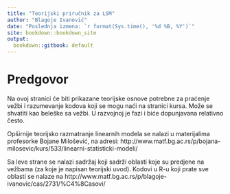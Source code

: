 ```yaml
---
title: "Teorijski priručnik za LSM"
author: "Blagoje Ivanović"
date: "Poslednja izmena: `r format(Sys.time(), '%d %B, %Y')`"
site: bookdown::bookdown_site
output:
  bookdown::gitbook: default
---
```


# Predgovor {-}

Na ovoj stranici će biti prikazane teorijske osnove potrebne za praćenje vežbi i razumevanje kodova koji se mogu naći na stranici kursa. Može se shvatiti kao beleške sa vežbi. U razvojnoj je fazi i biće dopunjavana relativno često.

Opširnije teorijsko razmatranje linearnih modela se nalazi u materijalima profesorke Bojane Milošević, na adresi: http://www.matf.bg.ac.rs/p/bojana-milosevic/kurs/533/linearni-statisticki-modeli/

Sa leve strane se nalazi sadržaj koji sadrži oblasti koje su predjene na vežbama (za koje je napisan teorijski uvod). Kodovi u R-u koji prate sve oblasti se nalaze na http://www.matf.bg.ac.rs/p/blagoje-ivanovic/cas/2731/%C4%8Casovi/
